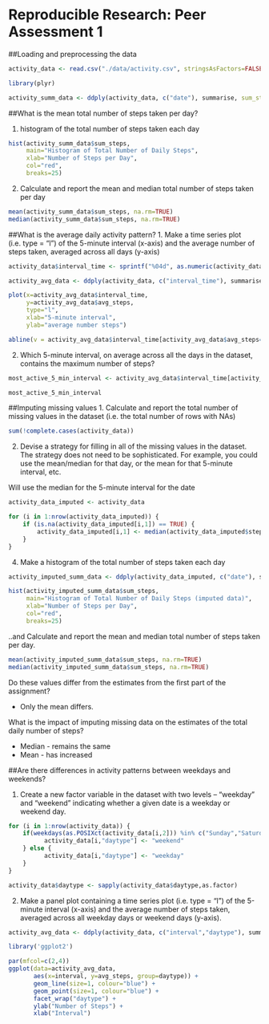 # Reproducible Research: Peer Assessment 1

##Loading and preprocessing the data

```r
activity_data <- read.csv("./data/activity.csv", stringsAsFactors=FALSE)

library(plyr)

activity_summ_data <- ddply(activity_data, c("date"), summarise, sum_steps = sum(steps, na.rm=TRUE), median_steps = median(steps, na.rm=TRUE))

```

##What is the mean total number of steps taken per day?

1.  histogram of the total number of steps taken each day
```r
hist(activity_summ_data$sum_steps, 
     main="Histogram of Total Number of Daily Steps",
     xlab="Number of Steps per Day",
     col="red", 
     breaks=25)
```


2. Calculate and report the mean and median total number of steps taken per day
```r
mean(activity_summ_data$sum_steps, na.rm=TRUE)
median(activity_summ_data$sum_steps, na.rm=TRUE)
```

##What is the average daily activity pattern?
1. Make a time series plot (i.e. type = "l") of the 5-minute interval (x-axis) and the average number of steps taken, averaged across all days (y-axis)
```r
activity_data$interval_time <- sprintf("%04d", as.numeric(activity_data$interval)) 

activity_avg_data <- ddply(activity_data, c("interval_time"), summarise, avg_steps = mean(steps, na.rm=TRUE))

plot(x=activity_avg_data$interval_time, 
     y=activity_avg_data$avg_steps,
     type="l",
     xlab="5-minute interval",
     ylab="average number steps")

abline(v = activity_avg_data$interval_time[activity_avg_data$avg_steps==max(activity_avg_data$avg_steps)], col = "red",)
```

2. Which 5-minute interval, on average across all the days in the dataset, contains the maximum number of steps?
```r

most_active_5_min_interval <- activity_avg_data$interval_time[activity_avg_data$avg_steps==max(activity_avg_data$avg_steps)]

most_active_5_min_interval
```

##Imputing missing values
1. Calculate and report the total number of missing values in the dataset (i.e. the total number of rows with NAs)
```r
sum(!complete.cases(activity_data)) 
```

2. Devise a strategy for filling in all of the missing values in the dataset. The strategy does not need to be sophisticated. For example, you could use the mean/median for that day, or the mean for that 5-minute interval, etc.

Will use the median for the 5-minute interval for the date
```r

activity_data_imputed <- activity_data

for (i in 1:nrow(activity_data_imputed)) {
    if (is.na(activity_data_imputed[i,1]) == TRUE) {
        activity_data_imputed[i,1] <- median(activity_data_imputed$steps[activity_data_imputed$interval==activity_data_imputed[i,3]], na.rm=TRUE)
    }
}
```
4. Make a histogram of the total number of steps taken each day 

```r
activity_imputed_summ_data <- ddply(activity_data_imputed, c("date"), summarise, sum_steps = sum(steps, na.rm=TRUE), median_steps = median(steps, na.rm=TRUE))

hist(activity_imputed_summ_data$sum_steps, 
     main="Histogram of Total Number of Daily Steps (imputed data)",
     xlab="Number of Steps per Day",
     col="red", 
     breaks=25)
```

..and Calculate and report the mean and median total number of steps taken per day. 

```r
mean(activity_imputed_summ_data$sum_steps, na.rm=TRUE)
median(activity_imputed_summ_data$sum_steps, na.rm=TRUE)
```

Do these values differ from the estimates from the first part of the assignment?

* Only the mean differs.

What is the impact of imputing missing data on the estimates of the total daily number of steps?

* Median - remains the same
* Mean - has increased

##Are there differences in activity patterns between weekdays and weekends?

1. Create a new factor variable in the dataset with two levels – “weekday” and “weekend” indicating whether a given date is a weekday or weekend day.
```r
for (i in 1:nrow(activity_data)) {
    if(weekdays(as.POSIXct(activity_data[i,2])) %in% c("Sunday","Saturday")) {
          activity_data[i,"daytype"] <- "weekend"
    } else {
          activity_data[i,"daytype"] <- "weekday"
    }
}

activity_data$daytype <- sapply(activity_data$daytype,as.factor)
```

2. Make a panel plot containing a time series plot (i.e. type = "l") of the 5-minute interval (x-axis) and the average number of steps taken, averaged across all weekday days or weekend days (y-axis).
```r
activity_avg_data <- ddply(activity_data, c("interval","daytype"), summarise, avg_steps = mean(steps, na.rm=TRUE))

library('ggplot2')

par(mfcol=c(2,4))
ggplot(data=activity_avg_data, 
       aes(x=interval, y=avg_steps, group=daytype)) + 
       geom_line(size=1, colour="blue") + 
       geom_point(size=1, colour="blue") + 
       facet_wrap("daytype") +
       ylab("Number of Steps") +
       xlab("Interval")
```
